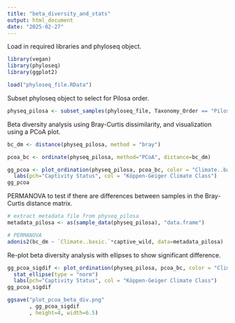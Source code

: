 ```yaml
---
title: "beta_diversity_and_stats"
output: html_document
date: "2025-02-27"
---
```


Load in required libraries and phyloseq object.
```r
library(vegan)
library(phyloseq)
library(ggplot2)

load("phyloseq_file.RData")
```
Subset phyloseq object to select for Pilosa order.
```r
physeq_pilosa <- subset_samples(phyloseq_file, Taxonomy_Order == "Pilosa")
```
Beta diversity analysis using Bray-Curtis dissimilarity, and visualization using a PCoA plot.
```r
bc_dm <- distance(physeq_pilosa, method = "bray")

pcoa_bc <- ordinate(physeq_pilosa, method="PCoA", distance=bc_dm)

gg_pcoa <- plot_ordination(physeq_pilosa, pcoa_bc, color = "Climate..basic.", shape="captive_wild") +
  labs(pch="Captivity Status", col = "Köppen-Geiger Climate Class")
gg_pcoa
```
PERMANOVA to test if there are differences between samples in the Bray-Curtis distance matrix.
```r
# extract metadata file from physeq_pilosa
metadata_pilosa <- as(sample_data(physeq_pilosa), "data.frame")

# PERMANOVA 
adonis2(bc_dm ~ `Climate..basic.`*captive_wild, data=metadata_pilosa)
```
Re-plot beta diversity analysis with ellipses to show significant difference.
```r
gg_pcoa_sigdif <- plot_ordination(physeq_pilosa, pcoa_bc, color = "Climate..basic.", shape="captive_wild") +
  stat_ellipse(type = "norm")
  labs(pch="Captivity Status", col = "Köppen-Geiger Climate Class")
gg_pcoa_sigdif

ggsave("plot_pcoa_beta_div.png"
       , gg_pcoa_sigdif
       , height=4, width=6.5)
```